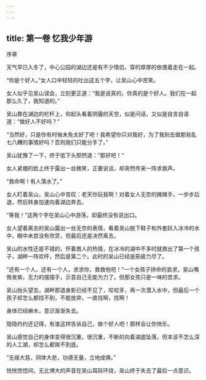 ```yaml
---
---
---
```

title: 第一卷 忆我少年游
---



序章

天气早已入冬了，中心公园的湖边还是有不少情侣，穿的厚厚的依偎着走在一起。

“你是个好人。”女人口中轻轻的吐出这五个字，让吴山心中苦笑。

女人似乎见吴山误会，立刻更正道：“我是说真的，你真的是个好人。我们在一起那么久了，我知道的。”

吴山靠在湖边的栏杆上，仰起头看着阴霾的天空，似是问话，又似是自言自语道：“做好人不好吗？”

“当然好，只是你有时候未免太好了吧！我希望你只对我好，为了我别去做那些乱七八糟的事情好吗？否则我们只能分手了。”

吴山犹豫了一下，终于低下头颓然道：“那好吧！”

女人紧绷的脸上终于露出一丝微笑，正要说话，却突然传来一阵求救声。

“救命啊！有人落水了。”

女人盯着吴山，吴山心中苦叹：老天你玩我啊！对着女人无奈的摊摊手，一步步后退，然后转身加速向着湖边奔去。

“等我！”这两个字在吴山心中游荡，却最终没有说出口。

女人望着离去的吴山露出一丝无奈的表情，看着吴山脱下鞋子和外套跃入冰冷的水中，眼中未尝没有欣赏，但最后还是决然离去。

吴山的水性还是不错的，怀着救人的热情，在冰冷的湖中不多时就救出了第一个孩子，湖畔一阵欢呼，然后是第二个。此时的吴山已经是筋疲力尽了。

“还有一个人，还有一个人，求求你，救救他吧！”一个女孩子拼命的哀求，吴山嘴唇发紫，无力的摆摆手，示意自己无能为力了。但那女孩只是一味的苦求。

吴山抬头望去，湖畔那道身影已经不见了，咬咬牙，再一次潜入水中，但最后一个孩子却怎么都找不到，不能放弃，一直找啊，找啊！

身体已经麻木，意识渐渐失去。

隐隐约约还记得，有谁这样告诉自己，做个好人吧！那样会让你快乐。

吴山感觉自己的身体变得很沉重，很沉重，不断的向着湖底坠落，但本该不怎么深的人工湖，却怎么都挨不到底。

“无缘大慈，同体大悲，功德无量，立地成佛。”

恍恍惚惚间，无比博大的声音在吴山耳际环绕，吴山终于失去了最后一点意识。